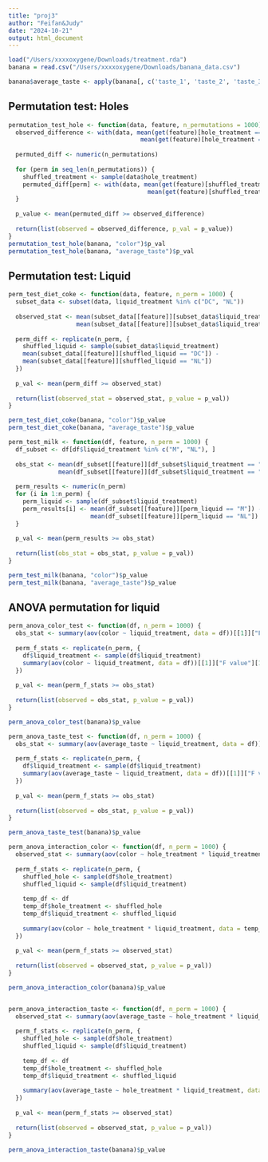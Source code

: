 ```yaml
---
title: "proj3"
author: "Feifan&Judy"
date: "2024-10-21"
output: html_document
---
```

```r
load("/Users/xxxxoxygene/Downloads/treatment.rda")
banana = read.csv("/Users/xxxxoxygene/Downloads/banana_data.csv")
```

```r
banana$average_taste <- apply(banana[, c('taste_1', 'taste_2', 'taste_3')], 1, mean)
```

## Permutation test: Holes

```r
permutation_test_hole <- function(data, feature, n_permutations = 1000) {
  observed_difference <- with(data, mean(get(feature)[hole_treatment == "H"]) - 
                                     mean(get(feature)[hole_treatment == "NH"]))
  
  permuted_diff <- numeric(n_permutations)
  
  for (perm in seq_len(n_permutations)) {
    shuffled_treatment <- sample(data$hole_treatment)
    permuted_diff[perm] <- with(data, mean(get(feature)[shuffled_treatment == "H"]) - 
                                       mean(get(feature)[shuffled_treatment == "NH"]))
  }
  
  p_value <- mean(permuted_diff >= observed_difference)
  
  return(list(observed = observed_difference, p_val = p_value))
}
permutation_test_hole(banana, "color")$p_val
permutation_test_hole(banana, "average_taste")$p_val

```

## Permutation test: Liquid

```r
perm_test_diet_coke <- function(data, feature, n_perm = 1000) {
  subset_data <- subset(data, liquid_treatment %in% c("DC", "NL"))
  
  observed_stat <- mean(subset_data[[feature]][subset_data$liquid_treatment == "DC"]) -
                   mean(subset_data[[feature]][subset_data$liquid_treatment == "NL"])
  
  perm_diff <- replicate(n_perm, {
    shuffled_liquid <- sample(subset_data$liquid_treatment)
    mean(subset_data[[feature]][shuffled_liquid == "DC"]) - 
    mean(subset_data[[feature]][shuffled_liquid == "NL"])
  })
  
  p_val <- mean(perm_diff >= observed_stat)
  
  return(list(observed_stat = observed_stat, p_value = p_val))
}

perm_test_diet_coke(banana, "color")$p_value
perm_test_diet_coke(banana, "average_taste")$p_value

```

```r
perm_test_milk <- function(df, feature, n_perm = 1000) {
  df_subset <- df[df$liquid_treatment %in% c("M", "NL"), ]
  
  obs_stat <- mean(df_subset[[feature]][df_subset$liquid_treatment == "M"]) - 
              mean(df_subset[[feature]][df_subset$liquid_treatment == "NL"])
  
  perm_results <- numeric(n_perm)
  for (i in 1:n_perm) {
    perm_liquid <- sample(df_subset$liquid_treatment)
    perm_results[i] <- mean(df_subset[[feature]][perm_liquid == "M"]) - 
                       mean(df_subset[[feature]][perm_liquid == "NL"])
  }
  
  p_val <- mean(perm_results >= obs_stat)
  
  return(list(obs_stat = obs_stat, p_value = p_val))
}

perm_test_milk(banana, "color")$p_value
perm_test_milk(banana, "average_taste")$p_value

```

## ANOVA permutation for liquid

```r
perm_anova_color_test <- function(df, n_perm = 1000) {
  obs_stat <- summary(aov(color ~ liquid_treatment, data = df))[[1]]["F value"][1, ]
  
  perm_f_stats <- replicate(n_perm, {
    df$liquid_treatment <- sample(df$liquid_treatment)
    summary(aov(color ~ liquid_treatment, data = df))[[1]]["F value"][1, ]
  })
  
  p_val <- mean(perm_f_stats >= obs_stat)
  
  return(list(observed = obs_stat, p_value = p_val))
}

perm_anova_color_test(banana)$p_value

```

```r
perm_anova_taste_test <- function(df, n_perm = 1000) {
  obs_stat <- summary(aov(average_taste ~ liquid_treatment, data = df))[[1]]["F value"][1, ]
  
  perm_f_stats <- replicate(n_perm, {
    df$liquid_treatment <- sample(df$liquid_treatment)
    summary(aov(average_taste ~ liquid_treatment, data = df))[[1]]["F value"][1, ]
  })
  
  p_val <- mean(perm_f_stats >= obs_stat)
  
  return(list(observed = obs_stat, p_value = p_val))
}

perm_anova_taste_test(banana)$p_value
```
```r
perm_anova_interaction_color <- function(df, n_perm = 1000) {
  observed_stat <- summary(aov(color ~ hole_treatment * liquid_treatment, data = df))[[1]]["F value"][1, ]
  
  perm_f_stats <- replicate(n_perm, {
    shuffled_hole <- sample(df$hole_treatment)
    shuffled_liquid <- sample(df$liquid_treatment)
    
    temp_df <- df
    temp_df$hole_treatment <- shuffled_hole
    temp_df$liquid_treatment <- shuffled_liquid
    
    summary(aov(color ~ hole_treatment * liquid_treatment, data = temp_df))[[1]]["F value"][1, ]
  })
  
  p_val <- mean(perm_f_stats >= observed_stat)
  
  return(list(observed = observed_stat, p_value = p_val))
}

perm_anova_interaction_color(banana)$p_value


perm_anova_interaction_taste <- function(df, n_perm = 1000) {
  observed_stat <- summary(aov(average_taste ~ hole_treatment * liquid_treatment, data = df))[[1]]["F value"][1, ]
  
  perm_f_stats <- replicate(n_perm, {
    shuffled_hole <- sample(df$hole_treatment)
    shuffled_liquid <- sample(df$liquid_treatment)
    
    temp_df <- df
    temp_df$hole_treatment <- shuffled_hole
    temp_df$liquid_treatment <- shuffled_liquid
    
    summary(aov(average_taste ~ hole_treatment * liquid_treatment, data = temp_df))[[1]]["F value"][1, ]
  })
  
  p_val <- mean(perm_f_stats >= observed_stat)
  
  return(list(observed = observed_stat, p_value = p_val))
}

perm_anova_interaction_taste(banana)$p_value
```
